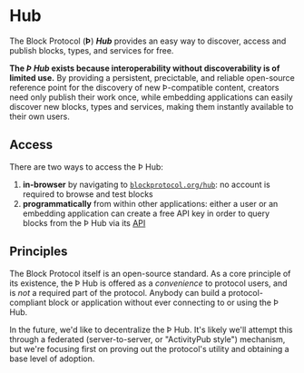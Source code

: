 # Hub

The Block Protocol (**Þ**) _**Hub**_ provides an easy way to discover, access and publish blocks, types, and services for free.

**The _Þ Hub_ exists because interoperability without discoverability is of limited use.** By providing a persistent, precictable, and reliable open-source reference point for the discovery of new Þ-compatible content, creators need only publish their work once, while embedding applications can easily discover new blocks, types and services, making them instantly available to their own users.

## Access

There are two ways to access the Þ Hub:

1.  **in-browser** by navigating to [`blockprotocol.org/hub`](https://blockprotocol.org/hub): no account is required to browse and test blocks
1.  **programmatically** from within other applications: either a user or an embedding application can create a free API key in order to query blocks from the Þ Hub via its [API](https://blockprotocol.org/docs/hub/api)

## Principles

The Block Protocol itself is an open-source standard. As a core principle of its existence, the Þ Hub is offered as a _convenience_ to protocol users, and is _not_ a required part of the protocol. Anybody can build a protocol-compliant block or application without ever connecting to or using the Þ Hub.

In the future, we'd like to decentralize the Þ Hub. It's likely we'll attempt this through a federated (server-to-server, or "ActivityPub style") mechanism, but we're focusing first on proving out the protocol's utility and obtaining a base level of adoption.
